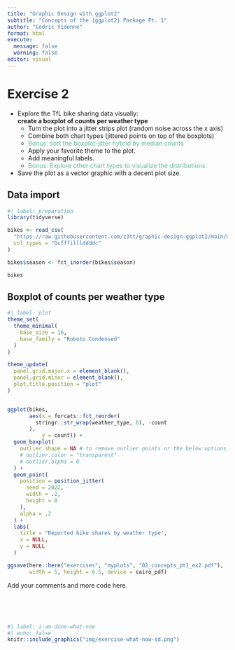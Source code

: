 ```yaml
---
title: "Graphic Design with ggplot2"
subtitle: "Concepts of the {ggplot2} Package Pt. 1"
author: "Cedric Vidonne"
format: html
execute:
  message: false
  warning: false
editor: visual
---
```


# Exercise 2

-   Explore the TfL bike sharing data visually:\
    **create a boxplot of counts per weather type**
    -   Turn the plot into a jitter strips plot (random noise across the x axis)
    -   Combine both chart types (jittered points on top of the boxplots)
    -   [Bonus: sort the boxplot-jitter hybrid by median counts]{style="color:#5DB699;"}
    -   Apply your favorite theme to the plot.
    -   Add meaningful labels.
    -   [Bonus: Explore other chart types to visualize the distributions.]{style="color:#5DB699;"}
-   Save the plot as a vector graphic with a decent plot size.

## Data import

```r
#| label: preparation
library(tidyverse)

bikes <- read_csv(
  "https://raw.githubusercontent.com/z3tt/graphic-design-ggplot2/main/data/london-bikes-custom.csv", 
  col_types = "Dcfffilllddddc"
)

bikes$season <- fct_inorder(bikes$season)

bikes
```

## Boxplot of counts per weather type

```r
#| label: plot
theme_set(
  theme_minimal(
    base_size = 16,
    base_family = "Roboto Condensed"
  )
)

theme_update(
  panel.grid.major.x = element_blank(),
  panel.grid.minor = element_blank(),
  plot.title.position = "plot"
)


ggplot(bikes,
       aes(x = forcats::fct_reorder(
         stringr::str_wrap(weather_type, 6), -count
       ),
           y = count)) +
  geom_boxplot(
    outlier.shape = NA # to remove outlier points or the below options
    # outlier.color = "transparent"
    # outlier.alpha = 0
  ) +
  geom_point(
    position = position_jitter(
      seed = 2022,
      width = .2,
      height = 0
    ),
    alpha = .2
  ) +
  labs(
    title = "Reported bike shares by weather type",
    x = NULL,
    y = NULL
  )

ggsave(here::here("exercises", "myplots", "02_concepts_pt1_ex2.pdf"),
       width = 5, height = 6.5, device = cairo_pdf)
```

Add your comments and more code here.

<br><br><br>

```r
#| label: i-am-done-what-now
#| echo: false
knitr::include_graphics("img/exercise-what-now-sd.png")
```
